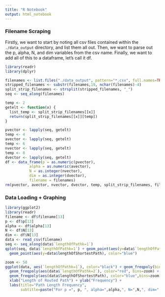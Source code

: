```yaml
---
title: "R Notebook"
output: html_notebook
---
```


### Filename Scraping

Firstly, we want to start by noting all csv files contained within the `./data_output` directory,
and list them all out. Then, we want to parse out the p, alpha, N, and dim variables from the 
csv name. Finally, we want to add all of this to a dataframe, let's call it df.

```r
library(readr)
library(dplyr)

filenames <- list.files("./data_output", pattern="*.csv", full.names=TRUE)
stripped_filenames <- substr(filenames,19, nchar(filenames)-4)
split_strip_filenames <- strsplit(stripped_filenames, "_")
seq <- seq_along(filenames)

temp <- 2
getelt <- function(x) {
  list_temp <- split_strip_filenames[[x]]
  return(split_strip_filenames[[x]][temp])
}

pvector <- lapply(seq, getelt)
temp <- 4
avector <- lapply(seq, getelt)
temp <- 6
nvector <- lapply(seq, getelt)
temp <- 8
dvector <- lapply(seq, getelt)
df <- data_frame(p = as.numeric(pvector),
           alpha = as.numeric(avector),
           N = as.integer(nvector),
           dim = as.integer(dvector),
           filename = filenames)
rm(pvector, avector, nvector, dvector, temp, split_strip_filenames, filenames, stripped_filenames, getelt)
```

### Data Loading + Graphing

```r
library(ggplot2)
library(readr)
filename <- df$filename[13]
p <- df$p[13]
alpha <- df$alpha[13]
N <- df$N[13]
dim <- df$N[13]
data <- read_csv(filename)
seq <- seq_along(data$`lengthOfPathk=1`)
qplot(seq, data$`lengthOfPathk=1`) + geom_point(aes(y=data$`lengthOfPathk=2`), color="red") +
  geom_point(aes(y=data$lengthOfShortestPath), color="blue")
```

```r
zoom <- 50
ggplot(data, aes(`lengthOfPathk=1`), color="black") + geom_freqpoly(bins=zoom) + 
  geom_freqpoly(aes(data$`lengthOfPathk=2`), color="red", bins=zoom) +
  geom_freqpoly(aes(data$lengthOfShortestPath), color="blue",bins=zoom) +
  xlab("Length of Routed Path") + ylab("Frequency") +
  labs(title="Path Length Frequency", 
       subtitle=paste("For p =", p, ", alpha=",alpha,", N=",N,", dim=",dim, sep="")) + xlim(0,NA)
```

